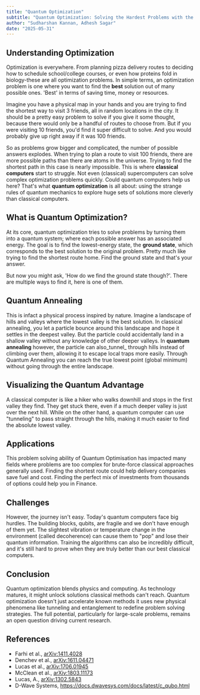 ```yaml
---
title: "Quantum Optimization"
subtitle: "Quantum Optimization: Solving the Hardest Problems with the Weirdest Tools(difficult)"
author: "Sudharshan Kannan, Adhesh Sagar"
date: "2025-05-31"
---
```


## Understanding Optimization

Optimization is everywhere. From planning pizza delivery routes to deciding how to schedule school/college courses, or even how proteins fold in biology-these are all optimization problems. In simple terms, an optimization problem is one where you want to find the **best** solution out of many possible ones. 'Best' in terms of saving time, money or resources.

Imagine you have a physical map in your hands and you are trying to find the shortest way to visit 3 friends, all in random locations in the city. It should be a pretty easy problem to solve if you give it some thought, because there would only be a handful of routes to choose from. But if you were visiting 10 friends, you'd find it super difficult to solve. And you would probably give up right away if it was 100 friends.

So as problems grow bigger and complicated, the number of possible answers explodes. When trying to plan a route to visit 100 friends, there are more possible paths than there are atoms in the universe. Trying to find the shortest path in this case is nearly impossible. This is where **classical computers** start to struggle. Not even (classical) supercomputers can solve complex optimization problems quickly. Could quantum computers help us here? That's what **quantum optimization** is all about: using the strange rules of quantum mechanics to explore huge sets of solutions more cleverly than classical computers.

## What is Quantum Optimization?

At its core, quantum optimization tries to solve problems by turning them into a quantum system; where each possible answer has an associated energy. The goal is to find the lowest-energy state, the **ground state**, which corresponds to the best solution to the original problem. Pretty much like trying to find the shortest route home. Find the ground state and that's your answer.

But now you might ask, 'How do we find the ground state though?'. There are multiple ways to find it, here is one of them.

## Quantum Annealing

This is infact a physical process inspired by nature. Imagine a landscape of hills and valleys where the lowest valley is the best solution. In classical annealing, you let a particle bounce around this landscape and hope it settles in the deepest valley. But the particle could accidentally land in a shallow valley without any knowledge of other deeper valleys. In **quantum annealing** however, the particle can also_tunnel_ through hills instead of climbing over them, allowing it to escape local traps more easily. Through Quantum Annealing you can reach the true lowest point (global minimum) without going through the entire landscape.

## Visualizing the Quantum Advantage

A classical computer is like a hiker who walks downhill and stops in the first valley they find. They get stuck there, even if a much deeper valley is just over the next hill. While on the other hand, a quantum computer can use "tunneling" to pass straight through the hills, making it much easier to find the absolute lowest valley.

## Applications

This problem solving ability of Quantum Optimisation has impacted many fields where problems are too complex for brute-force classical approaches generally used. Finding the shortest route could help delivery companies save fuel and cost. Finding the perfect mix of investments from thousands of options could help you in Finance.

## Challenges

However, the journey isn't easy. Today's quantum computers face big hurdles. The building blocks, qubits, are fragile and we don't have enough of them yet. The slightest vibration or temperature change in the environment (called decoherence) can cause them to "pop" and lose their quantum information. Training the algorithms can also be incredibly difficult, and it's still hard to prove when they are truly better than our best classical computers.

## Conclusion

Quantum optimization blends physics and computing. As technology matures, it might unlock solutions classical methods can't reach. Quantum optimization doesn't just accelerate known methods it uses new physical phenomena like tunneling and entanglement to redefine problem solving strategies. The full potential, particularly for large-scale problems, remains an open question driving current research.

## References
* Farhi et al., [arXiv:1411.4028](https://arxiv.org/abs/1411.4028)
* Denchev et al., [arXiv:1611.04471](https://arxiv.org/abs/1611.04471)
* Lucas et al., [arXiv:1706.01945](https://arxiv.org/abs/1706.01945)
* McClean et al., [arXiv:1803.11173](https://arxiv.org/abs/1803.11173)
* Lucas, A., [arXiv:1302.5843](https://arxiv.org/abs/1302.5843)
* D-Wave Systems, https://docs.dwavesys.com/docs/latest/c_qubo.html